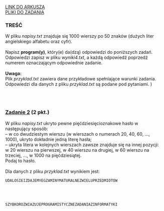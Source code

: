 
<div className="box_link"><a className="link  link_materials" target="_blank" href="https://arkusze.pl/maturalne/informatyka-2021-czerwiec-matura-rozszerzona-2.pdf">LINK DO ARKUSZA</a>
<br/>
<a className="link  link_materials" href="https://arkusze.pl/maturalne/informatyka-2021-czerwiec-matura-rozszerzona-zalaczniki.zip"> PLIKI DO ZADANIA</a>

<br/>
</div>

### TREŚĆ
W pliku <i>napisy.txt</i> znajduje się 1000 wierszy po 50 znaków (dużych liter angielskiego
alfabetu oraz cyfr).<br/><br/>
Napisz <b>program(y)</b>, który(e) da(dzą) odpowiedzi do poniższych zadań. Odpowiedzi zapisz
w pliku <i>wyniki4.txt</i>, a każdą odpowiedź poprzedź numerem oznaczającym odpowiednie
zadanie.<br/><br/>
<b>Uwaga:<br/></b> Plik <i>przyklad.txt</i> zawiera dane przykładowe spełniające warunki zadania.
Odpowiedzi dla danych z pliku <i>przyklad.txt</i> są podane pod pytaniami. )

<br/><br/>

### <u>Zadanie 2</u> (2 pkt.)
W pliku <i>napisy.txt</i> ukryto pewne pięćdziesięcioznakowe hasło w następujący sposób:<br/>
– w co dwudziestym wierszu (w wierszach o numerach 20, 40, 60, …, 1000), ukryto dokładnie
jedną literę hasła;<br/>
– ukryta litera w kolejnych wierszach zawsze znajduje się na innej pozycji: w 20 wierszu na
pierwszej, w 40 wierszu na drugiej, w 60 wierszu na trzeciej, …, w 1000 na pięćdziesiątej.<br/>
Podaj to hasło.<br/><br/>
Dla danych z pliku <i>przyklad.txt</i> wynikiem jest:

```text
UDALOSIEIZDAJEMYEGZAMINYMATURALNEZWIELUPRZEDMIOTOW 
```


<br/><br/>
<Dropdown title="ODPOWIEDŹ">

```text
SZYBKOROZWIAZUJEPROGRAMISTYCZNEZADANIAZINFORMATYKI
```
</Dropdown>



